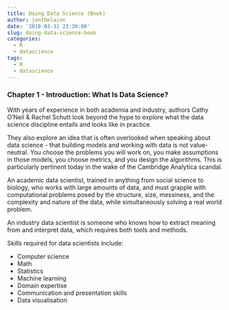 ```yaml
---
title: Doing Data Science (Book)
author: jonthelaion
date: '2018-03-31 23:30:00'
slug: doing-data-science-book
categories:
  - R
  - datascience
tags:
  - R
  - datascience
---
```


### Chapter 1 - Introduction: What Is Data Science?

With years of experience in both academia and industry, authors Cathy O'Neil & Rachel Schutt look beyond the hype to explore what the data science discipline entails and looks like in practice. 

They also explore an idea that is often overlooked when speaking about data science - that building models and working with data is not value-neutral. You choose the problems you will work on, you make assumptions in those models, you choose metrics, and you design the algorithms. This is particularly pertinent today in the wake of the Cambridge Analytica scandal.

An academic data scientist, trained in anything from social science to biology, who works with large amounts of data, and must grapple with computational problems posed by the structure, size, messiness, and the complexity and nature of the data, while simultaneously solving a real world problem.

An industry data scientist is someone who knows how to extract meaning from and interpret data, which requires both tools and methods.

Skills required for data scientists include:

- Computer science
- Math
- Statistics
- Machine learning
- Domain expertise
- Communication and presentation skills
- Data visualisation